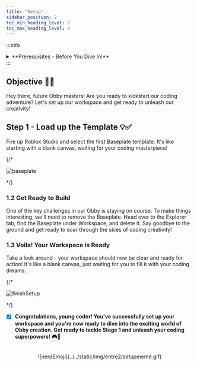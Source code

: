 ```yaml
---
title: "Setup"
sidebar_position: 2
toc_min_heading_level: 2
toc_max_heading_level: 4
---
```



:::info
<details style={{border:'none'}}>
    <summary>**Prerequisites - Before You Dive In!**</summary>

    Hey there, future coding champions! Before we dive into our epic Obby adventure, let's make sure we're all set with these fun and essential skills:

    [**Interface Exploration**](https://create.roblox.com/docs/studio/ui-overview): Get ready to embark on a journey through Roblox Studio's awesome interface! Learn all the buttons, menus, and tools that'll help you bring your coding dreams to life.

    [**Modeling Magic**](https://create.roblox.com/docs/parts): It's time to unleash your creativity! Learn the basics of modeling and discover how to create and shape parts like a true coding artist. Who knew coding could be so artsy?

    [**Scripting Superpowers**](https://create.roblox.com/docs/tutorials/scripting/basic-scripting/intro-to-scripting): Get ready to become a coding superhero! Learn the basics of scripting and discover how to create amazing features that'll take your Obby game to the next level. With scripting skills in your arsenal, there's no coding challenge you can't conquer!

    So, gear up and get ready to embark on this exciting coding journey. With these skills under your belt, you'll be unstoppable! 🚀💻
</details>
:::

## Objective 🧐🗿

Hey there, future Obby masters! Are you ready to kickstart our coding adventure? Let's set up our workspace and get ready to unleash our creativity!

## Step 1 - Load up the Template 💡:white_check_mark:

Fire up Roblox Studio and select the first Baseplate template. It's like starting with a blank canvas, waiting for your coding masterpiece!

{/* <div className="image-wrapper">
    ![baseplate](./img/baseplate.png)
</div> */}

### 1.2 Get Ready to Build

One of the key challenges in our Obby is staying on course. To make things interesting, we'll need to remove the Baseplate. Head over to the Explorer tab, find the Baseplate under Workspace, and delete it. Say goodbye to the ground and get ready to soar through the skies of coding creativity!

### 1.3 Voila! Your Workspace is Ready

Take a look around - your workspace should now be clear and ready for action! It's like a blank canvas, just waiting for you to fill it with your coding dreams.

{/* <div className="image-wrapper">
    ![finishSetup](./img/finishSetup.png)
</div> */}

<br  />

- [x] **Congratulations, young coder! You've successfully set up your workspace and you're now ready to dive into the exciting world of Obby creation. Get ready to tackle Stage 1 and unleash your coding superpowers! 🎮🚀**

<br  />

<div align="center">
    ![nerdEmoji](../../static/img/entre2/setupmeme.gif)
</div>

<div align="center">
    <ReactAudioPlayer
        src={audioFile}
        controls
    />
</div>